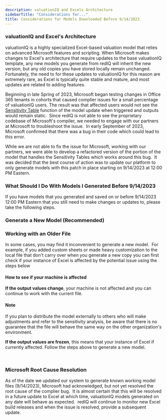 ```yaml
---
description: valuationIQ and Excels Architecture
sidebarTitle: "Considerations for..."
title: Considerations for Models Downloaded Before 9/14/2023
---
```


### valuationIQ and Excel's Architecture


valuationIQ is a highly specialized Excel-based valuation model that relies on advanced Microsoft features and scripting. When Microsoft makes changes to Excel's architecture that require updates to the base valuationIQ template, any new models you generate from redIQ will inherit the new version, but any old copies you have stored locally remain unchanged. Fortunately, the need to for these updates to valuationIQ for this reason are extremely rare, as Excel is typically quite stable and mature, and most updates are related to adding features.


Beginning in late Spring of 2023, Microsoft began testing changes in Office 365 tenants in cohorts that caused complier issues for a small percentage of valuationIQ users. The result was that affected users would not see the [Sensitivity Table](../how-to-use-the-model/update-sensitivities-analysis) function of the model update when triggered and outputs would remain static.  Since redIQ is not able to see the proprietary codebase of Microsoft's compiler, we needed to engage with our partners at Microsoft to troubleshoot the issue.  In early September of 2023, Microsoft confirmed that there was a bug in their code which could lead to this error.


While we are not able to fix the issue for Microsoft, working with our partners, we were able to develop a refactored version of the portion of the model that handles the Sensitivity Tables which works around this bug.  It was decided that the best course of action was to update our platform to only generate models with this patch in place starting on 9/14/2023 at 12:00 PM Eastern.


### What Should I Do With Models I Generated Before 9/14/2023


If you have models that you generated and saved on or before 9/14/2023 12:00 PM Eastern that you still need to make changes or updates to, please take the following steps.


### Generate a New Model (Recommended)


<Steps>
  <Step title="Load your model in Excel">
  </Step>
  <Step title="Click "Sync with Cloud" to make sure your most recent assumptions are preserved.">
  </Step>
  <Step title="Log into dataIQ and navigate to the deal">
  </Step>
  <Step title="Click Generate Model and download a new copy to save locally">
  </Step>
</Steps>


### Working with an Older File


In some cases, you may find it inconvenient to generate a new model.  For example, if you added custom sheets or made heavy customization to the local file that don't carry over when you generate a new copy you can first check if your instance of Excel is affected by the potential issue using the steps below


#### How to see if your machine is affected


<Steps>
  <Step title="Open the model in Excel">
  </Step>
  <Step title="Note the values in the Sensitivity Tables output tab">
  </Step>
  <Step title="Change assumption inputs that will affect sensitivity, and click Update Sensitives.">
  </Step>
  <Step title="Verify that the output values change">
  </Step>
</Steps>


**If the output values change**, your machine is not affected and you can continue to work with the current file.



#### Note


If you plan to distribute the model externally to others who will make adjustments and refer to the sensitivity analysis, be aware that there is no guarantee that the file will behave the same way on the other organization's environment.



**If the output values are frozen**, this means that your instance of Excel if currently affected. Follow the steps above to generate a new model.


 


### Microsoft Root Cause Resolution


As of the date we updated our system to generate known working model files (9/14/2023), Microsoft had acknowledged, but not yet resolved the root cause of the complier bug.  It is almost certain that this will be resolved in a future update to Excel at which time, valuationIQ models generated on any date will behave as expected.  redIQ will continue to monitor new Excel build releases and when the issue is resolved, provide a subsequent update.